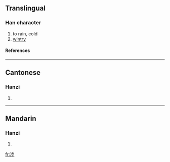 ==Translingual==
===Han character===
{{Han char|rad=冫|as=08|sn=10|four=|canj=戈一土金土 (IMGCG)}}
# to rain, cold
# [[wintry]]
====References====
{{Han ref|kx=0132.340|hdz=10298.020|uh=34D0|ud=13520}}

----
==Cantonese==
===Hanzi===
{{yue-hanzi|jyut=|y=luk6}}
# {{defn|Cantonese}}

----
==Mandarin==
===Hanzi===
{{cmn-hanzi|pin=[[lù]] (lu4)|wg=lu<sup>4</sup>}}
# {{defn|Mandarin}}

[[fr:㓐]]